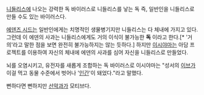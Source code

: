 [[니들리스]]에 나오는 강력한 독 바이러스로 니들리스를 낳는 독 즉, 일반인을 니들리스로 만들 수도 있는 바이러스다.

[[에덴즈 시드]]는 일반인에게는 치명적인 생물병기지만 니들리스는 다 체내에 가지고 있다. 그런데 이 에덴의 사과는 니들리스에게도 거의 이식이 불가능한 '''독''' 이라고 한다.[* '거의'라고 말한 점을 보면 완전히 불가능하지는 않는 듯하다.] 하지만 [[이시야마]]는 아담 프로젝트를 이용하여 자신의 체내에 에덴의 사과를 심어 자신을 니들리스로 만들었다.

뇌를 오염시키고, 유전자를 새롭게 조합하는 독 바이러스로 이시야마는 "성서의 [[이브]]가 이걸 먹고 동물 수준에서 벗어나 '[[인간]]'이 돼었다."라고 말했다.

뻔하다면 뻔하지만 [[선악과]]가 모티브다.
